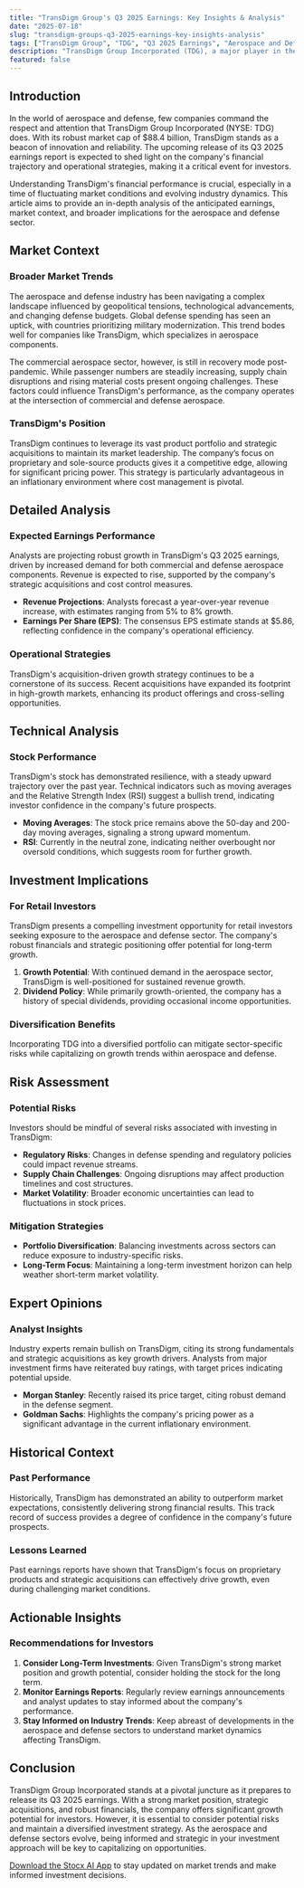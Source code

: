 ```yaml
---
title: "TransDigm Group's Q3 2025 Earnings: Key Insights & Analysis"
date: "2025-07-18"
slug: "transdigm-groups-q3-2025-earnings-key-insights-analysis"
tags: ["TransDigm Group", "TDG", "Q3 2025 Earnings", "Aerospace and Defense", "Investment Analysis", "Stock Market", "Technical Analysis", "Financial News", "Retail Investors", "Market Trends"]
description: "TransDigm Group Incorporated (TDG), a major player in the aerospace and defense sector with a market cap of $88.4 billion, is set to release its Q3 2025 earnings. Investors and analysts are eagerly anticipating these results, as they will provide crucial insights into the company's financial health and strategic direction. This article delves into the expected performance metrics, examines broader market trends, and offers a detailed analysis of TransDigm's operational strategies. We also explore potential investment implications for retail investors, addressing both opportunities and risks. With expert opinions and historical context, this comprehensive guide aims to equip investors with the knowledge needed to make informed decisions. As the aerospace sector faces both challenges and growth opportunities, understanding TDG's position could be pivotal for your investment strategy."
featured: false
---
```


## Introduction

In the world of aerospace and defense, few companies command the respect and attention that TransDigm Group Incorporated (NYSE: TDG) does. With its robust market cap of $88.4 billion, TransDigm stands as a beacon of innovation and reliability. The upcoming release of its Q3 2025 earnings report is expected to shed light on the company's financial trajectory and operational strategies, making it a critical event for investors.

Understanding TransDigm's financial performance is crucial, especially in a time of fluctuating market conditions and evolving industry dynamics. This article aims to provide an in-depth analysis of the anticipated earnings, market context, and broader implications for the aerospace and defense sector.

## Market Context

### Broader Market Trends

The aerospace and defense industry has been navigating a complex landscape influenced by geopolitical tensions, technological advancements, and changing defense budgets. Global defense spending has seen an uptick, with countries prioritizing military modernization. This trend bodes well for companies like TransDigm, which specializes in aerospace components.

The commercial aerospace sector, however, is still in recovery mode post-pandemic. While passenger numbers are steadily increasing, supply chain disruptions and rising material costs present ongoing challenges. These factors could influence TransDigm's performance, as the company operates at the intersection of commercial and defense aerospace.

### TransDigm's Position

TransDigm continues to leverage its vast product portfolio and strategic acquisitions to maintain its market leadership. The company’s focus on proprietary and sole-source products gives it a competitive edge, allowing for significant pricing power. This strategy is particularly advantageous in an inflationary environment where cost management is pivotal.

## Detailed Analysis

### Expected Earnings Performance

Analysts are projecting robust growth in TransDigm's Q3 2025 earnings, driven by increased demand for both commercial and defense aerospace components. Revenue is expected to rise, supported by the company's strategic acquisitions and cost control measures.

- **Revenue Projections**: Analysts forecast a year-over-year revenue increase, with estimates ranging from 5% to 8% growth.
- **Earnings Per Share (EPS)**: The consensus EPS estimate stands at $5.86, reflecting confidence in the company's operational efficiency.

### Operational Strategies

TransDigm's acquisition-driven growth strategy continues to be a cornerstone of its success. Recent acquisitions have expanded its footprint in high-growth markets, enhancing its product offerings and cross-selling opportunities.

## Technical Analysis

### Stock Performance

TransDigm's stock has demonstrated resilience, with a steady upward trajectory over the past year. Technical indicators such as moving averages and the Relative Strength Index (RSI) suggest a bullish trend, indicating investor confidence in the company's future prospects.

- **Moving Averages**: The stock price remains above the 50-day and 200-day moving averages, signaling a strong upward momentum.
- **RSI**: Currently in the neutral zone, indicating neither overbought nor oversold conditions, which suggests room for further growth.

## Investment Implications

### For Retail Investors

TransDigm presents a compelling investment opportunity for retail investors seeking exposure to the aerospace and defense sector. The company's robust financials and strategic positioning offer potential for long-term growth.

1. **Growth Potential**: With continued demand in the aerospace sector, TransDigm is well-positioned for sustained revenue growth.
2. **Dividend Policy**: While primarily growth-oriented, the company has a history of special dividends, providing occasional income opportunities.

### Diversification Benefits

Incorporating TDG into a diversified portfolio can mitigate sector-specific risks while capitalizing on growth trends within aerospace and defense.

## Risk Assessment

### Potential Risks

Investors should be mindful of several risks associated with investing in TransDigm:

- **Regulatory Risks**: Changes in defense spending and regulatory policies could impact revenue streams.
- **Supply Chain Challenges**: Ongoing disruptions may affect production timelines and cost structures.
- **Market Volatility**: Broader economic uncertainties can lead to fluctuations in stock prices.

### Mitigation Strategies

- **Portfolio Diversification**: Balancing investments across sectors can reduce exposure to industry-specific risks.
- **Long-Term Focus**: Maintaining a long-term investment horizon can help weather short-term market volatility.

## Expert Opinions

### Analyst Insights

Industry experts remain bullish on TransDigm, citing its strong fundamentals and strategic acquisitions as key growth drivers. Analysts from major investment firms have reiterated buy ratings, with target prices indicating potential upside.

- **Morgan Stanley**: Recently raised its price target, citing robust demand in the defense segment.
- **Goldman Sachs**: Highlights the company's pricing power as a significant advantage in the current inflationary environment.

## Historical Context

### Past Performance

Historically, TransDigm has demonstrated an ability to outperform market expectations, consistently delivering strong financial results. This track record of success provides a degree of confidence in the company's future prospects.

### Lessons Learned

Past earnings reports have shown that TransDigm's focus on proprietary products and strategic acquisitions can effectively drive growth, even during challenging market conditions.

## Actionable Insights

### Recommendations for Investors

1. **Consider Long-Term Investments**: Given TransDigm's strong market position and growth potential, consider holding the stock for the long term.
2. **Monitor Earnings Reports**: Regularly review earnings announcements and analyst updates to stay informed about the company's performance.
3. **Stay Informed on Industry Trends**: Keep abreast of developments in the aerospace and defense sectors to understand market dynamics affecting TransDigm.

## Conclusion

TransDigm Group Incorporated stands at a pivotal juncture as it prepares to release its Q3 2025 earnings. With a strong market position, strategic acquisitions, and robust financials, the company offers significant growth potential for investors. However, it is essential to consider potential risks and maintain a diversified investment strategy. As the aerospace and defense sectors evolve, being informed and strategic in your investment approach will be key to capitalizing on opportunities.

[Download the Stocx AI App](https://stocx.co) to stay updated on market trends and make informed investment decisions.
